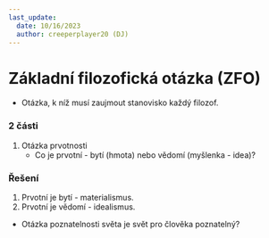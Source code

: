 ---
last_update:
  date: 10/16/2023
  author: creeperplayer20 (DJ)
---

# Základní filozofická otázka (ZFO)
- Otázka, k níž musí zaujmout stanovisko každý filozof.

### 2 části
1. Otázka prvotnosti
    - Co je prvotní - bytí (hmota) nebo vědomí (myšlenka - idea)?

### Řešení
1. Prvotní je bytí - materialismus.
2. Prvotní je vědomí - idealismus.
- Otázka poznatelnosti světa je svět pro člověka poznatelný?